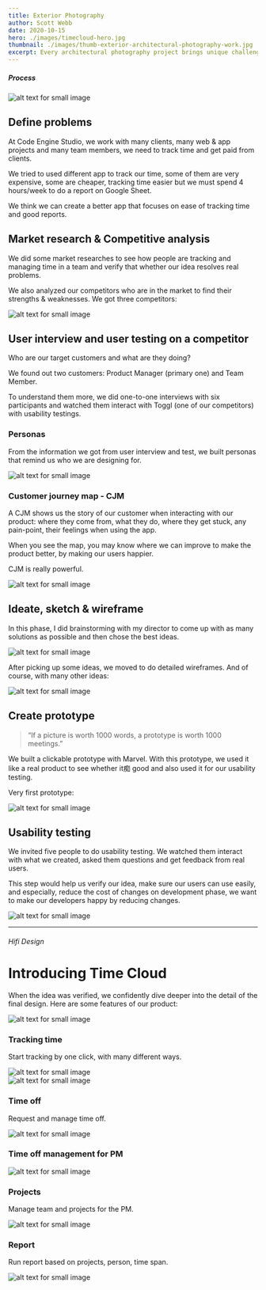 ```yaml
---
title: Exterior Photography
author: Scott Webb
date: 2020-10-15
hero: ./images/timecloud-hero.jpg
thumbnail: ./images/thumb-exterior-architectural-photography-work.jpg
excerpt: Every architectural photography project brings unique challenges. This is definitely true for capturing the exterior. There are so many factors to consider and overcome.
---
```


##### Process
<div class="Image__Small">
  <img src="./images/timecloud-process.jpg" alt="alt text for small image" />
</div>

## Define problems
At Code Engine Studio, we work with many clients, many web & app projects and many team members, we need to track time and get paid from clients.

We tried to used different app to track our time, some of them are very expensive, some are cheaper, tracking time easier but we must spend 4 hours/week to do a report on Google Sheet.

We think we can create a better app that focuses on ease of tracking time and good reports.


## Market research & Competitive analysis
We did some market researches to see how people are tracking and managing time in a team and verify that whether our idea resolves real problems.

We also analyzed our competitors who are in the market to find their strengths & weaknesses. We got three competitors:

<div class="Image__Small">
  <img src="./images/timecloud-market-reaserch.jpg" alt="alt text for small image" />
</div>

## User interview and user testing on a competitor
Who are our target customers and what are they doing?

We found out two customers: Product Manager (primary one) and Team Member.

To understand them more, we did one-to-one interviews with six participants and watched them interact with Toggl (one of our competitors) with usability testings.

### Personas

From the information we got from user interview and test, we built personas that remind us who we are designing for.

<div class="Image__Medium">
  <img src="./images/timecloud-personas.jpg" alt="alt text for small image" />
</div>

### Customer journey map - CJM

A CJM shows us the story of our customer when interacting with our product: where they come from, what they do, where they get stuck, any pain-point, their feelings when using the app.

When you see the map, you may know where we can improve to make the product better, by making our users happier.

CJM is really powerful.

<div class="Image__Small">
  <img src="./images/timecloud-cjm.jpg?=1" alt="alt text for small image" />
</div>

## Ideate, sketch & wireframe

In this phase, I did brainstorming with my director to come up with as many solutions as possible and then chose the best ideas.

<div class="Image__Small">
  <img src="./images/timecloud-wireframe.jpg" alt="alt text for small image" />
</div>

After picking up some ideas, we moved to do detailed wireframes. And of course, with many other ideas:

<div class="Image__Small">
  <img src="./images/timecloud-wireframe-evolution.jpg" alt="alt text for small image" />
</div>

## Create prototype
> “If a picture is worth 1000 words, a prototype is worth 1000 meetings.”  

We built a clickable prototype with Marvel. With this prototype, we used it like a real product to see whether it痴 good and also used it for our usability testing.

Very first prototype:

<div class="Image__Small">
  <img src="./images/web-gifbrewery.gif" alt="alt text for small image" />
</div>

## Usability testing

We invited five people to do usability testing. We watched them interact with what we created, asked them questions and get feedback from real users.

This step would help us verify our idea, make sure our users can use easily, and especially, reduce the cost of changes on development phase, we want to make our developers happy by reducing changes.

<div class="Image__Small">
  <img src="./images/timecloud-user-testing.jpg?=1" alt="alt text for small image" />
</div>

- - - -

###### Hifi Design

# Introducing Time Cloud
When the idea was verified, we confidently dive deeper into the detail of the final design. Here are some features of our product:

<div class="Image__Medium">
  <img src="./images/timecloud-intro-1.png" alt="alt text for small image" />
</div>

### Tracking time

Start tracking by one click, with many different ways.

<div class="Image__Small">
  <img src="./images/TrackTime.gif" alt="alt text for small image" />
</div>

<div class="Image__Medium">
  <img src="./images/timecloud-intro-2.png" alt="alt text for small image" />
</div>

### Time off

Request and manage time off.

<div class="Image__Large">
  <img src="./images/timecloud-intro-3.png" alt="alt text for small image" />
</div>


### Time off management for PM

<div class="Image__Large">
  <img src="./images/timecloud-intro-4.png" alt="alt text for small image" />
</div>

### Projects

Manage team and projects for the PM.

<div class="Image__Large">
  <img src="./images/timecloud-intro-5.png" alt="alt text for small image" />
</div>

### Report

Run report based on projects, person, time span.

<div class="Image__Large">
  <img src="./images/timecloud-intro-6.png" alt="alt text for small image" />
</div>
